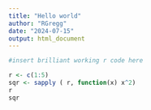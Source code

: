```yaml
---
title: "Hello world"
author: "RGregg"
date: "2024-07-15"
output: html_document
---
```


```r
#insert brilliant working r code here

r <- c(1:5)
sqr <- sapply ( r, function(x) x^2)
r
sqr

```


